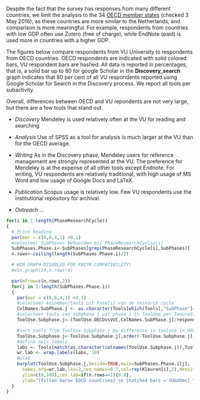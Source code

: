 <!-- # VU&VUmc vs OECD countries -->

Despite the fact that the survey has responses from many different countries, we limit the analysis to the 34 [OECD member states](http://www.oecd.org/about/membersandpartners/list-oecd-member-countries.htm) (checked 3 May 2016), as these countries are more similar to the Netherlands, and comparison is more meaningful. For example, respondents from countries with low GDP often use Zotero (free of charge), while EndNote (paid) is used more in countries with a higher GDP.

The figures below compare respondents from VU University to respondents from OECD countries. OECD respondents are indicated with solid colored bars, VU respondent bars are hashed. All data is reported in percentages, that is, a solid bar up to 80 for google Scholar in the **Discovery_search** graph indicates that 80 per cent of all VU respondents reported using Google Scholar for Search in the Discovery process. We report all tools per subactivity.

Overall, differences between OECD and VU repondents are not very large, but there are a few tools that stand out.

<!--
 - betere legenda maken;
 - axis-beschrijving kan veel korter;
 - y axis beter op (25-)50-(75-)100 %?
 - OECD=incl Nederland?
 - why are some graphs so much higher?
-->

- *Discovery* Mendeley is used relatively often at the VU for reading and searching

- *Analysis* Use of SPSS as a tool for analysis is much larger at the VU than for the OECD average.

- *Writing* As in the Discovery phase, Mendeley users for reference management are strongly represented at the VU. The preference for Mendeley is at the expense of all other tools except Endnote. For writing, VU respondents are relatively traditional, with high usage of MS Word and low usage of Google Docs and LaTeX.

- *Publication* Scopus usage is relatively low. Few VU respondents use the institutional repository for archival.

- *Outreach* ...

```r

for(i in 1:length(PhaseResearchCycle))
{
  # Print heading
  par(mar = c(6,6,4,1) +0.1)
  #selecteer SubPhases behoorden bij PhaseResearchCyclie[i]
  SubPhases.Phase.i<-SubPhases[grep(PhaseResearchCycle[i],SubPhases)]
  n.rows<-ceiling(length(SubPhases.Phase.i)/2)

  # WIN GRAPH DISABLED FOR KNITR COMPATIBILITY!
  #win.graph(14,n.rows*4)

  par(mfrow=c(n.rows,2))
  for(j in 1:length(SubPhases.Phase.i))
  {
    par(mar = c(6,6,4,1) +0.1)
    #selecteer kolommen/tools uit fase[i] van de research cycle
    ColNames.SubPhase.j <- as.character(Tools[which(Tools[,"SubPhase"]==SubPhases.Phase.i[j]),"Variable.name"])
    #selecteer tools van subphase j uit phase i in ToolUse.per.TenureStatus
    ToolUse.Subphase.j<-(ToolUse.OECDvsVU[,ColNames.SubPhase.j]/respondenten.OECDvsVU)*100

    #sort tools from ToolUse.Subphase.j by difference in tooluse in OECD-countries
    ToolUse.Subphase.j<-ToolUse.Subphase.j[,order(-ToolUse.Subphase.j[1,])]
    #define axis labels
    labs <- Tools[match(as.character(colnames(ToolUse.Subphase.j)),Tools[,"Variable.name"]),"Tool.name"]
    wr.lab <- wrap.labels(labs, 10)
    #plot
    barplot(ToolUse.Subphase.j,beside=TRUE,main=SubPhases.Phase.i[j],
      names.arg=wr.lab,las=3,cex.names=0.7,col=rep(Kleuren[i],2),density=c(1000,20),
      ylim=c(0,100),cex.lab=if(n.rows==1){0.8},
      ylab="[filled bars= EOCD countries] \n [hatched bars = VU&VUmc] \n % tool users")
  }
}
```
